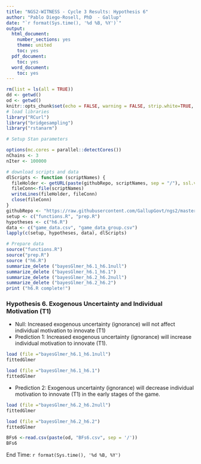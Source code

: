 ---
title: "NGS2-WITNESS - Cycle 3 Results: Hypothesis 6"
author: "Pablo Diego-Rosell, PhD  - Gallup"
date: "`r format(Sys.time(), '%d %B, %Y')`"
output:
  html_document:
    number_sections: yes
    theme: united
    toc: yes
  pdf_document:
    toc: yes
  word_document:
    toc: yes
---

```{r setup, include=FALSE}
rm(list = ls(all = TRUE))
dd <- getwd()
od <- getwd()
knitr::opts_chunk$set(echo = FALSE, warning = FALSE, strip.white=TRUE, tidy=TRUE)
# load libraries
library("RCurl")
library("bridgesampling")
library("rstanarm")

# Setup Stan parameters

options(mc.cores = parallel::detectCores())
nChains <- 3
nIter <- 100000

# download scripts and data
dlScripts <- function (scriptNames) {
  fileHolder <- getURL(paste(githubRepo, scriptNames, sep = "/"), ssl.verifypeer = FALSE)
  fileConn<-file(scriptNames)
  writeLines(fileHolder, fileConn)
  close(fileConn)
}
githubRepo <- "https://raw.githubusercontent.com/GallupGovt/ngs2/master/cycle3/Boomtown/Analysis"
setup <- c("functions.R", "prep.R")
hypotheses <- c("h6.R")
data <- c("game_data.csv", "game_data_group.csv")
lapply(c(setup, hypotheses, data), dlScripts)

# Prepare data
source("functions.R")
source("prep.R")
source ("h6.R")
summarize_delete ("bayesGlmer_h6.1_h6.1null")
summarize_delete ("bayesGlmer_h6.1_h6.1")
summarize_delete ("bayesGlmer_h6.2_h6.2null")
summarize_delete ("bayesGlmer_h6.2_h6.2")
print ("h6.R complete!")
```
### Hypothesis 6. Exogenous Uncertainty and Individual Motivation (T1)

- Null: Increased exogenous uncertainty (ignorance) will not affect individual motivation to innovate (T1)
- Prediction 1: Increased exogenous uncertainty (ignorance) will increase individual motivation to innovate (T1).

```{r h6null}
load (file ="bayesGlmer_h6.1_h6.1null")
fittedGlmer
```
```{r }
load (file ="bayesGlmer_h6.1_h6.1")
fittedGlmer
```

- Prediction 2: Exogenous uncertainty (ignorance) will decrease individual motivation to innovate (T1) in the early stages of the game.

```{r }
load (file ="bayesGlmer_h6.2_h6.2null")
fittedGlmer
```
```{r }
load (file ="bayesGlmer_h6.2_h6.2")
fittedGlmer
```

```{r h6BFs}
BFs6 <-read.csv(paste(od, "BFs6.csv", sep = '/'))                      
BFs6
```

End Time: `r format(Sys.time(), '%d %B, %Y')`

<br />
<br />
<br />